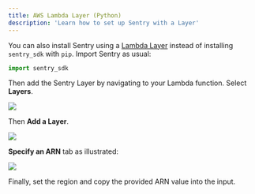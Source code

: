 ```yaml
---
title: AWS Lambda Layer (Python)
description: 'Learn how to set up Sentry with a Layer'
---
```


You can also install Sentry using a [Lambda Layer](https://docs.aws.amazon.com/lambda/latest/dg/configuration-layers.html) instead of installing `sentry_sdk` with `pip`. Import Sentry as usual:

```python
import sentry_sdk
```

Then add the Sentry Layer by navigating to your Lambda function. Select **Layers**.

   ![](lambda_view.png)

Then **Add a Layer**.

   ![](layer_view.png)

**Specify an ARN** tab as illustrated:

   ![](add_layer.png)

Finally, set the region and copy the provided ARN value into the input.

<LambdaLayerDetail canonical="aws-layer:python" />

